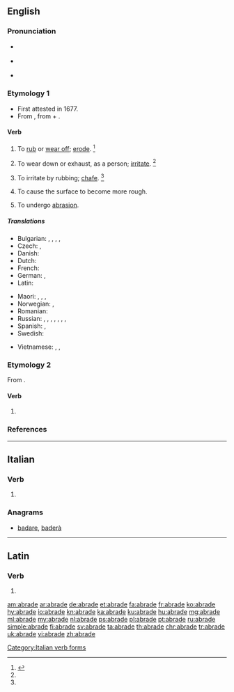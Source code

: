 ==English==

===Pronunciation===
* {{a|RP}} {{IPA|/əˈbreɪd/|lang=en}}
* {{a|US}} {{IPA|/əˈbɹeɪd/|lang=en}}
* {{rhymes|eɪd|lang=en}}

===Etymology 1===
* First attested in 1677.
* From {{etyl|la|en}} {{term|abrādō||lang=la||scrape off|lang=la}}, from {{term|ab||from, away from|lang=la}} + {{m|la|rādō||scrape}}.

====Verb====
{{en-verb|abrad}}

# {{context|transitive|lang=en}} To [[rub off|rub]] or [[wear off]]; [[erode]]. {{defdate|First attested in the late 17<sup>th</sup> century.}}<ref name=SOED>{{R:SOED5|page=7}}</ref>
# {{context|transitive|lang=en}} To wear down or exhaust, as a person; [[irritate]]. {{defdate|First attested in the mid 18<sup>th</sup> century.}}<ref name=SOED/>
# {{context|transitive|lang=en}} To irritate by rubbing; [[chafe]]. {{defdate|First attested in the mid 18<sup>th</sup> century.}}<ref name=SOED/>
# {{context|transitive|lang=en}} To cause the surface to become more rough.
# {{context|intransitive|lang=en}} To undergo [[abrasion]].

=====Translations=====
{{trans-top|(transitive) to rub or wear off; to waste or wear away by friction}}
* Bulgarian: {{t+|bg|изтърквам}}, {{t+|bg|изтривам}}, {{t+|bg|износвам}}, {{t+|bg|ожулвам}}, {{t+|bg|протривам|tr=кожа}}
* Czech: {{t|cs|obrousit}}, {{t|cs|odřít}}
* Danish: {{t|da|afskrabe}}
* Dutch: {{t+|nl|schuren}}
* French: {{t+|fr|abraser}}
* German: {{t|de|abschleifen}}, {{t|de|abschürfen}}
* Latin: {{t|la|abrādō}}
{{trans-mid}}
* Maori: {{t|mi|kauhoro}}, {{t|mi|kauoro}}, {{t|mi|kauoroi}}, {{t|mi|okoi}}
* Norwegian: {{t|no|skure}}, {{t|no|slipe}}
* Romanian: {{t|ro|abraza}}
* Russian: {{t+|ru|обдира́ть|impf|sc=Cyrl}}, {{t+|ru|ободра́ть|pf|sc=Cyrl}}, {{t+|ru|истира́ть|impf|sc=Cyrl}}, {{t+|ru|истере́ть|pf|sc=Cyrl}}, {{t+|ru|стира́ть|impf|sc=Cyrl}}, {{t+|ru|стере́ть|pf|sc=Cyrl}}, {{t+|ru|протира́ть|impf|sc=Cyrl}}, {{t+|ru|протере́ть|pf|sc=Cyrl}}
* Spanish: {{t+|es|escoriar}}, {{t+|es|raspar}}
* Swedish: {{t+|sv|nöta}}
{{trans-bottom}}

{{checktrans-top}}
* Vietnamese: {{t-check|vi|làm trầy}}, {{t-check|vi|cọ xơ ra}}, {{t-check|vi|mài mòn}}
{{trans-bottom}}

===Etymology 2===
From {{etyl|ang|en}} {{term|abraiden|lang=ang}}.

====Verb====
{{en-verb|abrad}}

# {{context|transitive|lang=en}} {{obsolete spelling of|abraid|lang=en}}

===References===
<references/>

----

==Italian==

===Verb===
{{head|it|verb form}}

# {{conjugation of|abradere||3|s|pres|ind|lang=it}}

===Anagrams===
* [[badare#Italian|badare]], [[baderà#Italian|baderà]]

[[Category:Italian verb forms]]

----

==Latin==

===Verb===
{{la-verb-form|abrāde}}

# {{conjugation of|abrādō||2|s|pres|act|imp|lang=la}}

[[am:abrade]]
[[ar:abrade]]
[[de:abrade]]
[[et:abrade]]
[[fa:abrade]]
[[fr:abrade]]
[[ko:abrade]]
[[hy:abrade]]
[[io:abrade]]
[[kn:abrade]]
[[ka:abrade]]
[[ku:abrade]]
[[hu:abrade]]
[[mg:abrade]]
[[ml:abrade]]
[[my:abrade]]
[[nl:abrade]]
[[ps:abrade]]
[[pl:abrade]]
[[pt:abrade]]
[[ru:abrade]]
[[simple:abrade]]
[[fi:abrade]]
[[sv:abrade]]
[[ta:abrade]]
[[th:abrade]]
[[chr:abrade]]
[[tr:abrade]]
[[uk:abrade]]
[[vi:abrade]]
[[zh:abrade]]